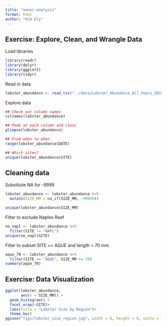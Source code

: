 ```yaml
---
title: "owner-analysis"
format: html
author: "Kim Ely"
---
```


## Exercise: Explore, Clean, and Wrangle Data
Load libraries
```r
library(readr)
library(dplyr)
library(ggplot2)
library(tidyr)
```

Read in data
```r
lobster_abundance <- read_csv("../data/Lobster_Abundance_All_Years_20220829.csv")
```

Explore data
```r
## Check out column names
colnames(lobster_abundance)

## Peak at each column and class
glimpse(lobster_abundance)

## From when to when
range(lobster_abundance$DATE)

## Which sites?
unique(lobster_abundance$SITE)

```

## Cleaning data
Substitute NA for -9999 
```r
lobster_abundance <- lobster_abundance %>% 
  mutate(SIZE_MM = na_if(SIZE_MM, -99999))

unique(lobster_abundance$SIZE_MM)

```

Filter to exclude Naples Reef
```r
no_napl <- lobster_abundance %>% 
  filter(SITE != "NAPL")
unique(no_napl$SITE)
```

Filter to subset SITE == AQUE and length > 70 mm
```r
aque_70 <- lobster_abundance %>% 
  filter(SITE == "AQUE", SIZE_MM >= 70)
summary(aque_70)
```

## Exercise: Data Visualization
```r
ggplot(lobster_abundance, 
       aes(x = SIZE_MM)) +
  geom_histogram() +
  facet_wrap(~SITE)+
  labs(title = "Lobster Size by Region")+
  theme_bw()
ggsave("figs/lobster_size_region.jpg", width = 8, height = 6, units = "in")
```

